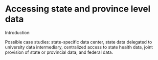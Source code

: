 # Accessing state and province level data
Introduction 

Possible case studies: state-specific data center, state data delegated to university data intermediary, centralized access to state health data, joint provision of state or provincial data, and federal data.

